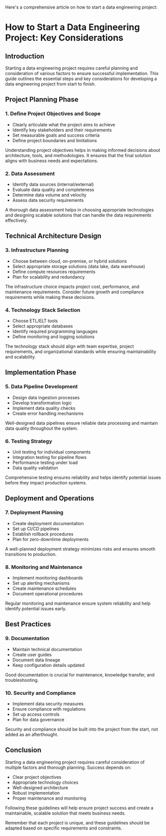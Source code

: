 Here's a comprehensive article on how to start a data engineering project:

# How to Start a Data Engineering Project: Key Considerations

## Introduction

Starting a data engineering project requires careful planning and consideration of various factors to ensure successful implementation. This guide outlines the essential steps and key considerations for developing a data engineering project from start to finish.

## Project Planning Phase

### 1. Define Project Objectives and Scope
* Clearly articulate what the project aims to achieve
* Identify key stakeholders and their requirements
* Set measurable goals and success criteria
* Define project boundaries and limitations

Understanding project objectives helps in making informed decisions about architecture, tools, and methodologies. It ensures that the final solution aligns with business needs and expectations.

### 2. Data Assessment
* Identify data sources (internal/external)
* Evaluate data quality and completeness
* Determine data volume and velocity
* Assess data security requirements

A thorough data assessment helps in choosing appropriate technologies and designing scalable solutions that can handle the data requirements effectively.

## Technical Architecture Design

### 3. Infrastructure Planning
* Choose between cloud, on-premise, or hybrid solutions
* Select appropriate storage solutions (data lake, data warehouse)
* Define compute resources requirements
* Plan for scalability and redundancy

The infrastructure choice impacts project cost, performance, and maintenance requirements. Consider future growth and compliance requirements while making these decisions.

### 4. Technology Stack Selection
* Choose ETL/ELT tools
* Select appropriate databases
* Identify required programming languages
* Define monitoring and logging solutions

The technology stack should align with team expertise, project requirements, and organizational standards while ensuring maintainability and scalability.

## Implementation Phase

### 5. Data Pipeline Development
* Design data ingestion processes
* Develop transformation logic
* Implement data quality checks
* Create error handling mechanisms

Well-designed data pipelines ensure reliable data processing and maintain data quality throughout the system.

### 6. Testing Strategy
* Unit testing for individual components
* Integration testing for pipeline flows
* Performance testing under load
* Data quality validation

Comprehensive testing ensures reliability and helps identify potential issues before they impact production systems.

## Deployment and Operations

### 7. Deployment Planning
* Create deployment documentation
* Set up CI/CD pipelines
* Establish rollback procedures
* Plan for zero-downtime deployments

A well-planned deployment strategy minimizes risks and ensures smooth transitions to production.

### 8. Monitoring and Maintenance
* Implement monitoring dashboards
* Set up alerting mechanisms
* Create maintenance schedules
* Document operational procedures

Regular monitoring and maintenance ensure system reliability and help identify potential issues early.

## Best Practices

### 9. Documentation
* Maintain technical documentation
* Create user guides
* Document data lineage
* Keep configuration details updated

Good documentation is crucial for maintenance, knowledge transfer, and troubleshooting.

### 10. Security and Compliance
* Implement data security measures
* Ensure compliance with regulations
* Set up access controls
* Plan for data governance

Security and compliance should be built into the project from the start, not added as an afterthought.

## Conclusion

Starting a data engineering project requires careful consideration of multiple factors and thorough planning. Success depends on:
* Clear project objectives
* Appropriate technology choices
* Well-designed architecture
* Robust implementation
* Proper maintenance and monitoring

Following these guidelines will help ensure project success and create a maintainable, scalable solution that meets business needs.

Remember that each project is unique, and these guidelines should be adapted based on specific requirements and constraints.